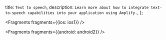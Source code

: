  title: `Text to speech`,
  description: `Learn more about how to integrate text-to-speech capabilities into your application using Amplify.`,
};


<Fragments fragments={{ios: ios1}} />


<Fragments fragments={{android: android2}} />
